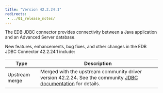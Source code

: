 ```yaml
---
title: "Version 42.2.24.1"
redirects: 
 - ../01_release_notes/
---
```

The EDB JDBC connector provides connectivity between a Java application and an Advanced Server database.

New features, enhancements, bug fixes, and other changes in the EDB JDBC Connector 42.2.24.1 include:

| Type           | Description                                                                                                                                                                  |
| -------------- | ---------------------------------------------------------------------------------------------------------------------------------------------------------------------------- |
| Upstream merge | Merged with the upstream community driver version 42.2.24. See the community [JDBC documentation](https://jdbc.postgresql.org/documentation/head/index.html) for details.      |